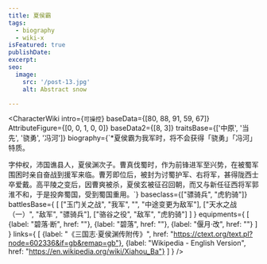 ```yaml
---
title: 夏侯霸
tags:
  - biography
  - wiki-x
isFeatured: true
publishDate:
excerpt:
seo:
  image:
    src: '/post-13.jpg'
    alt: Abstract snow

---
```



<CharacterWiki
  intro={`可操控`}
  baseData={[80, 88, 91, 59, 67]}
  AttributeFigure={[0, 0, 1, 0, 0]}
  baseData2={[8, 3]}
  traitsBase={['中原', '当先', '骁勇', '冯河']}
  biography={`*夏侯霸为我军时，将不会获得「骁勇」「冯河」特质。
  
  字仲权，沛国谯县人，夏侯渊次子。曹真伐蜀时，作为前锋进军至兴势，在被蜀军围困时亲自奋战到援军来临。曹芳即位后，被封为讨蜀护军、右将军，甚得陇西士卒爱戴。高平陵之变后，因曹爽被杀，夏侯玄被征召回朝，而又与新任征西将军郭淮不和，于是投奔蜀国，受到蜀国重用。`}
  baseclass={["骠骑兵", "虎豹骑"]}
  battlesBase={
    [
      ["玉门关之战", "我军", "", "中途变更为敌军"],
      ["天水之战（一）", "敌军", "骠骑兵"],
      ["骆谷之役", "敌军", "虎豹骑"]
    ]
  }
  equipments={
    [
      {label: "碧落·断", href: ""},
      {label: "碧落", href: ""},
      {label: "偃月·改", href: ""}
    ]
  }
  links={
    [
      {label: "《三国志·夏侯渊传附传》", href: "https://ctext.org/text.pl?node=602336&if=gb&remap=gb"},
      {label: "Wikipedia - English Version", href: "https://en.wikipedia.org/wiki/Xiahou_Ba"}
    ]
  }
/>
